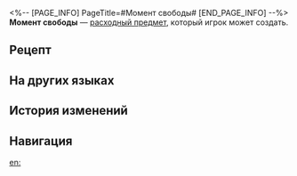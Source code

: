 <%-- [PAGE_INFO]
PageTitle=#Момент свободы#
[END_PAGE_INFO] --%>
{{Расходный предмет Инфобокс
|id          = 401028
|Изображения = Предмет Момент свободы.png
|Тип         = Расходные предметы защиты
|Редкость    = 2
|Эффект      = Повышает макс. НР всех союзников на 15% плюс 100 НР в следующем бою.
|Описание    = Звёздный корабль пересекает небосвод, оставляя за собой облачный хвост, и преследователи из КММ пропадают из виду. Вы с товарищами торжествующе хлопаете друг друга по ладони - вы свободны, больше вас ничто не сдерживает...<br />Но это ещё не конец... Над вами всё ещё довлеет угроза тюрьмы. Может быть, через десять лет, а может, через сто, но однажды вы туда вернётесь.
|Рецепт      = {{cx|Отсутствует источник}}
|Источник1   = [[Универсальная машина для синтеза]]
|Источник2   = [[Торговый дом Мира грёз]]
|Источник3   = 
}}
{{Описание|''«А до той поры будем наслаждаться свободой на полную катушку».''}}
'''Момент свободы''' — [[расходный предмет]], который игрок может создать.

==Рецепт==
{{Рецепт
|Тип                 = Синтез
|Группа              = Расходные предметы
|Старый коренной зуб = 2
|Ржавая шестерня     = 2
|Сортировка          = Старый коренной зуб;Ржавая шестерня
}}

==На других языках==
{{На других языках
|en   = Momentary Freedom
|zhs  = 片刻自由
|zht  = 片刻自由
|ja   = 一時の自由
|ko   = 잠깐의 자유
|es   = Libertad momentánea
|fr   = Moment de liberté
|ru   = Момент свободы
|th   = อิสรภาพชั่วขณะ
|vi   = Tự Do Trong Khoảnh Khắc
|de   = Moment der Freiheit
|id   = Momentary Freedom
|pt   = Liberdade Momentânea
}}

==История изменений==
{{История изменений|3.5}}

==Навигация==
{{Расходные предметы Навбокс}}

[[en:]]